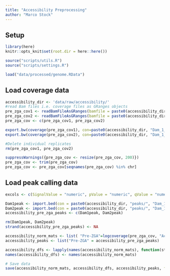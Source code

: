 ```yaml
---
title: "Accessibility Preprocessing"
author: "Marco Stock"
---
```


## Setup
```r
library(here)
knitr::opts_knit$set(root.dir = here::here())
```
```r
source("scripts/utils.R")
source("scripts/settings.R")
```
```r
load("data/processed/genome.RData")
```

## Load coverage data
```r
accessibility_dir <- 'data/raw/accessibility/'
#read Bam files i.e. coverage files as GRanges objects
pre_zga_cov1 <- readBamFileAsGRanges(bamfile = paste0(accessibility_dir, "Dam_1_SLX-20130_AR008_s_1_r.sorted.bam"), bamindex = paste0(accessibility_dir, "Dam_1_SLX-20130_AR008_s_1_r.sorted.bam.bai"))
pre_zga_cov2 <- readBamFileAsGRanges(bamfile = paste0(accessibility_dir, "Dam_1_SLX-20130_AR009_s_1_r.sorted.bam"), bamindex = paste0(accessibility_dir, "Dam_1_SLX-20130_AR009_s_1_r.sorted.bam.bai"))
pre_zga_cov <- c(pre_zga_cov1, pre_zga_cov2)

export.bw(coverage(pre_zga_cov1), con=paste0(accessibility_dir, "Dam_1_SLX-20130_AR008_s_1_r.bw"))
export.bw(coverage(pre_zga_cov2), con=paste0(accessibility_dir, "Dam_1_SLX-20130_AR009_s_1_r.bw"))

#Delete individual replicates
rm(pre_zga_cov1, pre_zga_cov2)

suppressWarnings({pre_zga_cov <- resize(pre_zga_cov, 200)})
pre_zga_cov <- trim(pre_zga_cov)
pre_zga_cov <- pre_zga_cov[seqnames(pre_zga_cov) %in% chr]
```

## Load peak calling data
```r
excols <- c(SignalValue = "numeric", pValue = "numeric", qValue = "numeric")

Dam1peak <- import.bed(con = paste0(accessibility_dir, "peaks/", "Dam_1_SLX-20130_AR008_s_1_r.sorted.bam_peaks01_peaks.broadPeak"), extraCols = excols)
Dam2peak <- import.bed(con = paste0(accessibility_dir, "peaks/", "Dam_1_SLX-20130_AR009_s_1_r.sorted.bam_peaks01_peaks.broadPeak"), extraCols = excols)
accessibility_pre_zga_peaks <- c(Dam1peak, Dam2peak)

rm(Dam1peak, Dam2peak)
strand(accessibility_pre_zga_peaks) <- NA
```

```r
accessibility_norm_mats <- list( "Pre-ZGA"=logcoverage(pre_zga_cov, "Accessibility Pre-ZGA", value_name=expression("Accessibility [log"[2]*"]")))
accessibility_peaks <- list("Pre-ZGA" = accessibility_pre_zga_peaks)

accessibility_dfs <- lapply(names(accessibility_norm_mats), function(stage) build_df(accessibility_norm_mats[[stage]], accessibility_peaks[[stage]]))
names(accessibility_dfs) <- names(accessibility_norm_mats)
```

```r
# Save data
save(accessibility_norm_mats, accessibility_dfs, accessibility_peaks, file = paste0("data/processed/accessibility.RData"))
```